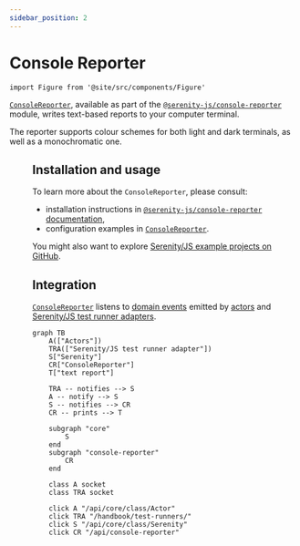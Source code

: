 ```yaml
---
sidebar_position: 2
---
```


# Console Reporter

```mdx-code-block
import Figure from '@site/src/components/Figure'
```

[`ConsoleReporter`](/api/console-reporter/class/ConsoleReporter), available as part of the [`@serenity-js/console-reporter`](/api/console-reporter) module,
writes text-based reports to your computer terminal.

The reporter supports colour schemes for both light and dark terminals, as well as a monochromatic one.

<Figure
    caption='Example console output produced by ConsoleReporter'
    img={require('@site/static/images/reporting/console-reporter.png')}
/>

## Installation and usage

To learn more about the `ConsoleReporter`, please consult:
- installation instructions in [`@serenity-js/console-reporter` documentation](/api/console-reporter),
- configuration examples in [`ConsoleReporter`](/api/console-reporter/class/ConsoleReporter).

You might also want to explore [Serenity/JS example projects on GitHub](https://github.com/serenity-js/serenity-js/tree/main/examples).

## Integration

[`ConsoleReporter`](/api/console-reporter/class/ConsoleReporter) listens to [domain events](/handbook/reporting/domain-events) emitted by [actors](/api/core/class/Actor) and [Serenity/JS test runner adapters](/handbook/test-runners/).

```mermaid
graph TB
    A(["Actors"])
    TRA(["Serenity/JS test runner adapter"])
    S["Serenity"]
    CR["ConsoleReporter"]
    T["text report"]

    TRA -- notifies --> S
    A -- notify --> S
    S -- notifies --> CR
    CR -- prints --> T

    subgraph "core"
        S
    end
    subgraph "console-reporter"
        CR
    end

    class A socket
    class TRA socket

    click A "/api/core/class/Actor"
    click TRA "/handbook/test-runners/"
    click S "/api/core/class/Serenity"
    click CR "/api/console-reporter"
```
